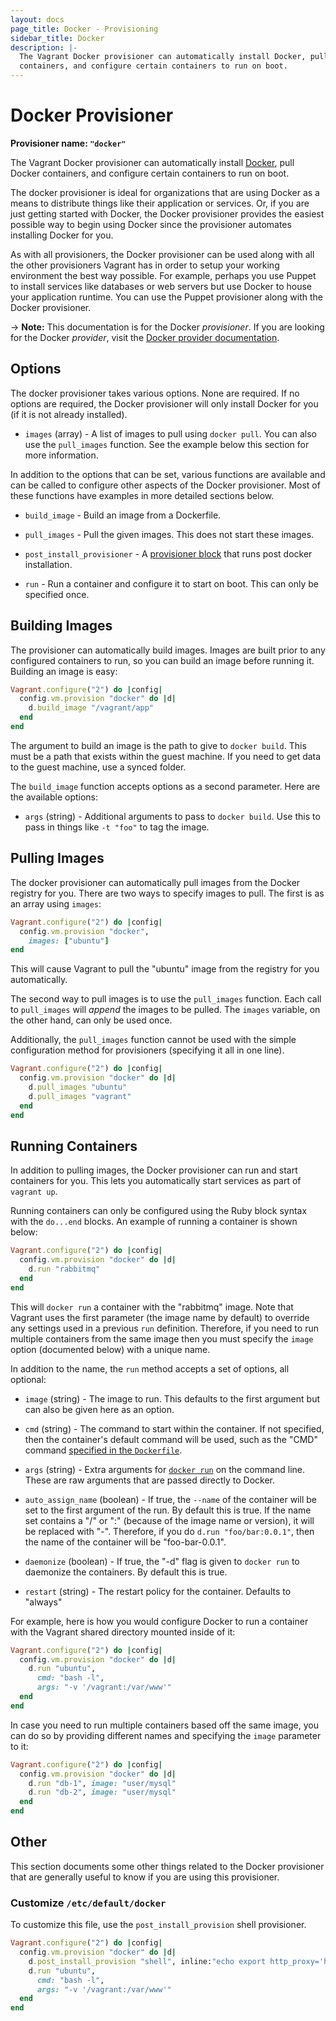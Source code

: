 ```yaml
---
layout: docs
page_title: Docker - Provisioning
sidebar_title: Docker
description: |-
  The Vagrant Docker provisioner can automatically install Docker, pull Docker
  containers, and configure certain containers to run on boot.
---
```


# Docker Provisioner

**Provisioner name: `"docker"`**

The Vagrant Docker provisioner can automatically install
[Docker](https://www.docker.io), pull Docker containers, and configure certain
containers to run on boot.

The docker provisioner is ideal for organizations that are using
Docker as a means to distribute things like their application or services.
Or, if you are just getting started with Docker, the Docker provisioner
provides the easiest possible way to begin using Docker since the provisioner
automates installing Docker for you.

As with all provisioners, the Docker provisioner can be used along with
all the other provisioners Vagrant has in order to setup your working
environment the best way possible. For example, perhaps you use Puppet to
install services like databases or web servers but use Docker to house
your application runtime. You can use the Puppet provisioner along
with the Docker provisioner.

-> **Note:** This documentation is for the Docker
_provisioner_. If you are looking for the Docker _provider_, visit the
[Docker provider documentation](/docs/docker/).

## Options

The docker provisioner takes various options. None are required. If
no options are required, the Docker provisioner will only install Docker
for you (if it is not already installed).

- `images` (array) - A list of images to pull using `docker pull`. You
  can also use the `pull_images` function. See the example below this
  section for more information.

In addition to the options that can be set, various functions are available
and can be called to configure other aspects of the Docker provisioner. Most
of these functions have examples in more detailed sections below.

- `build_image` - Build an image from a Dockerfile.

- `pull_images` - Pull the given images. This does not start these images.

- `post_install_provisioner` - A [provisioner block](/docs/provisioning) that runs post docker
  installation.

- `run` - Run a container and configure it to start on boot. This can
  only be specified once.

## Building Images

The provisioner can automatically build images. Images are built prior to
any configured containers to run, so you can build an image before running it.
Building an image is easy:

```ruby
Vagrant.configure("2") do |config|
  config.vm.provision "docker" do |d|
    d.build_image "/vagrant/app"
  end
end
```

The argument to build an image is the path to give to `docker build`. This
must be a path that exists within the guest machine. If you need to get data
to the guest machine, use a synced folder.

The `build_image` function accepts options as a second parameter. Here
are the available options:

- `args` (string) - Additional arguments to pass to `docker build`. Use this
  to pass in things like `-t "foo"` to tag the image.

## Pulling Images

The docker provisioner can automatically pull images from the
Docker registry for you. There are two ways to specify images to
pull. The first is as an array using `images`:

```ruby
Vagrant.configure("2") do |config|
  config.vm.provision "docker",
    images: ["ubuntu"]
end
```

This will cause Vagrant to pull the "ubuntu" image from the registry
for you automatically.

The second way to pull images is to use the `pull_images` function.
Each call to `pull_images` will _append_ the images to be pulled. The
`images` variable, on the other hand, can only be used once.

Additionally, the `pull_images` function cannot be used with the
simple configuration method for provisioners (specifying it all in one line).

```ruby
Vagrant.configure("2") do |config|
  config.vm.provision "docker" do |d|
    d.pull_images "ubuntu"
    d.pull_images "vagrant"
  end
end
```

## Running Containers

In addition to pulling images, the Docker provisioner can run and start
containers for you. This lets you automatically start services as part of
`vagrant up`.

Running containers can only be configured using the Ruby block syntax with
the `do...end` blocks. An example of running a container is shown below:

```ruby
Vagrant.configure("2") do |config|
  config.vm.provision "docker" do |d|
    d.run "rabbitmq"
  end
end
```

This will `docker run` a container with the "rabbitmq" image. Note that
Vagrant uses the first parameter (the image name by default) to override any
settings used in a previous `run` definition. Therefore, if you need to run
multiple containers from the same image then you must specify the `image`
option (documented below) with a unique name.

In addition to the name, the `run` method accepts a set of options, all optional:

- `image` (string) - The image to run. This defaults to the first argument
  but can also be given here as an option.

- `cmd` (string) - The command to start within the container. If not specified,
  then the container's default command will be used, such as the
  "CMD" command [specified in the `Dockerfile`](https://docs.docker.io/en/latest/use/builder/#cmd).

- `args` (string) - Extra arguments for [`docker run`](https://docs.docker.io/en/latest/commandline/cli/#run)
  on the command line. These are raw arguments that are passed directly to Docker.

- `auto_assign_name` (boolean) - If true, the `--name` of the container will
  be set to the first argument of the run. By default this is true. If the
  name set contains a "/" or ":" (because of the image name or version), it will be
  replaced with "-". Therefore, if you do `d.run "foo/bar:0.0.1"`, then the name of the
  container will be "foo-bar-0.0.1".

- `daemonize` (boolean) - If true, the "-d" flag is given to `docker run` to
  daemonize the containers. By default this is true.

- `restart` (string) - The restart policy for the container. Defaults to
  "always"

For example, here is how you would configure Docker to run a container
with the Vagrant shared directory mounted inside of it:

```ruby
Vagrant.configure("2") do |config|
  config.vm.provision "docker" do |d|
    d.run "ubuntu",
      cmd: "bash -l",
      args: "-v '/vagrant:/var/www'"
  end
end
```

In case you need to run multiple containers based off the same image, you can do
so by providing different names and specifying the `image` parameter to it:

```ruby
Vagrant.configure("2") do |config|
  config.vm.provision "docker" do |d|
    d.run "db-1", image: "user/mysql"
    d.run "db-2", image: "user/mysql"
  end
end
```

## Other

This section documents some other things related to the Docker provisioner
that are generally useful to know if you are using this provisioner.

### Customize `/etc/default/docker`

To customize this file, use the `post_install_provision` shell provisioner.

```ruby
Vagrant.configure("2") do |config|
  config.vm.provision "docker" do |d|
    d.post_install_provision "shell", inline:"echo export http_proxy='http://127.0.0.1:3128/' >> /etc/default/docker"
    d.run "ubuntu",
      cmd: "bash -l",
      args: "-v '/vagrant:/var/www'"
  end
end
```
